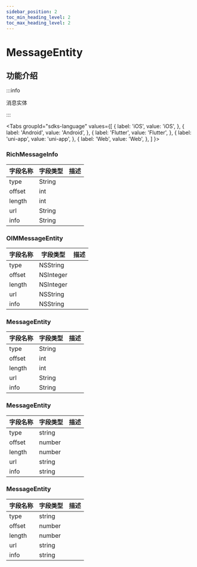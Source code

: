 ```yaml
---
sidebar_position: 2
toc_min_heading_level: 2
toc_max_heading_level: 2
---
```


# MessageEntity

## 功能介绍

:::info

消息实体

:::

<Tabs
groupId="sdks-language"
values={[
{ label: 'iOS', value: 'iOS', },
{ label: 'Android', value: 'Android', },
{ label: 'Flutter', value: 'Flutter', },
{ label: 'uni-app', value: 'uni-app', },
{ label: 'Web', value: 'Web', },
]
}>

<TabItem value="Flutter">

### RichMessageInfo

| 字段名称 | 字段类型 | 描述 |
| -------- | -------- | ---- |
| type     | String   |      |
| offset   | int      |      |
| length   | int      |      |
| url      | String   |      |
| info     | String   |      |

</TabItem>

<TabItem value="iOS">

### OIMMessageEntity

| 字段名称 | 字段类型  | 描述 |
| -------- | --------- | ---- |
| type     | NSString  |      |
| offset   | NSInteger |      |
| length   | NSInteger |      |
| url      | NSString  |      |
| info     | NSString  |      |

</TabItem>

<TabItem value="Android">

### MessageEntity

| 字段名称 | 字段类型 | 描述 |
| -------- | -------- | ---- |
| type     | String   |      |
| offset   | int      |      |
| length   | int      |      |
| url      | String   |      |
| info     | String   |      |

</TabItem>

<TabItem value="Web">

### MessageEntity

| 字段名称 | 字段类型 | 描述 |
| -------- | -------- | ---- |
| type     | string   |      |
| offset   | number   |      |
| length   | number   |      |
| url      | string   |      |
| info     | string   |      |

</TabItem>

<TabItem value="uni-app">

### MessageEntity

| 字段名称 | 字段类型 | 描述 |
| -------- | -------- | ---- |
| type     | string   |      |
| offset   | number   |      |
| length   | number   |      |
| url      | string   |      |
| info     | string   |      |

</TabItem>

</Tabs>
